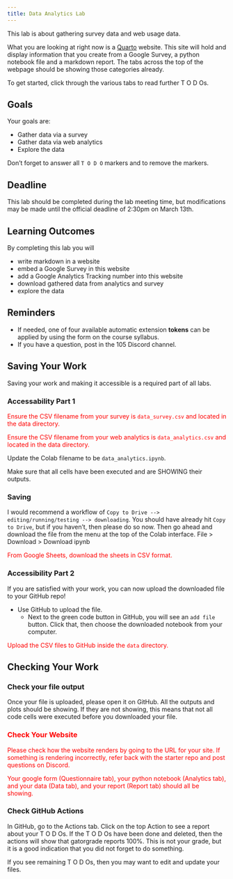 ```yaml
---
title: Data Analytics Lab
---
```


This lab is about gathering survey data and web usage data.

What you are looking at right now is a [Quarto](https://quarto.org/docs/websites) website.
This site will hold and display information that you create from a Google Survey, a python notebook file
and a markdown report. The tabs across the top of the webpage should be showing those categories already.

To get started, click through the various tabs to read further T O D Os.

## Goals

Your goals are:

- Gather data via a survey
- Gather data via web analytics
- Explore the data

Don't forget to answer all `T O D O` markers and to remove the markers.

## Deadline

This lab should be completed during the lab meeting time, but modifications may be made until the official deadline of 2:30pm on March 13th.

## Learning Outcomes

By completing this lab you will

- write markdown in a website
- embed a Google Survey in this website
- add a Google Analytics Tracking number into this website
- download gathered data from analytics and survey
- explore the data

## Reminders

- If needed, one of four available automatic extension **tokens** can be applied by using the form on the course syllabus.
- If you have a question, post in the 105 Discord channel.

## Saving Your Work

Saving your work and making it accessible is a required part of all labs.

### Accessability Part 1

<font color="red">Ensure the CSV filename from your survey is `data_survey.csv` and located in the data directory.</font>

<font color="red">Ensure the CSV filename from your web analytics is `data_analytics.csv` and located in the data directory.</font>

Update the Colab filename to be `data_analytics.ipynb`.

Make sure that all cells have been executed and are SHOWING their outputs.

### Saving

I would recommend a workflow of `Copy to Drive --> editing/running/testing --> downloading`. You should have already hit `Copy to Drive`, but if you haven't, then please do so now. Then go ahead and download the file from the menu at the top of the Colab interface. File > Download > Download ipynb

<font color="red">From Google Sheets, download the sheets in CSV format.</font>

### Accessibility Part 2

If you are satisfied with your work, you can now upload the downloaded file to your GitHub repo!

- Use GitHub to upload the file.
  - Next to the green code button in GitHub, you will see an `add file` button. Click that, then choose the downloaded notebook from your computer.

<font color="red">Upload the CSV files to GitHub inside the `data` directory.</font>

## Checking Your Work

### Check your file output

Once your file is uploaded, please open it on GitHub. All the outputs and plots should be showing. If they are not showing, this means that not all code cells were executed before you downloaded your file.

<font color="red">

### Check Your Website

Please check how the website renders by going to the URL for your site. If something is rendering
incorrectly, refer back with the starter repo and post questions on Discord. 

Your google form (Questionnaire tab), your python notebook (Analytics tab), and your data (Data tab), and your report (Report tab) should all be showing.

</font>

### Check GitHub Actions

In GitHub, go to the Actions tab. Click on the top Action to see a report about your T O D Os. If the T O D Os have been done and deleted, then the actions will show that gatorgrade reports 100%. This is not your grade, but it is a good indication that you did not forget to do something.

If you see remaining T O D Os, then you may want to edit and update your files.
